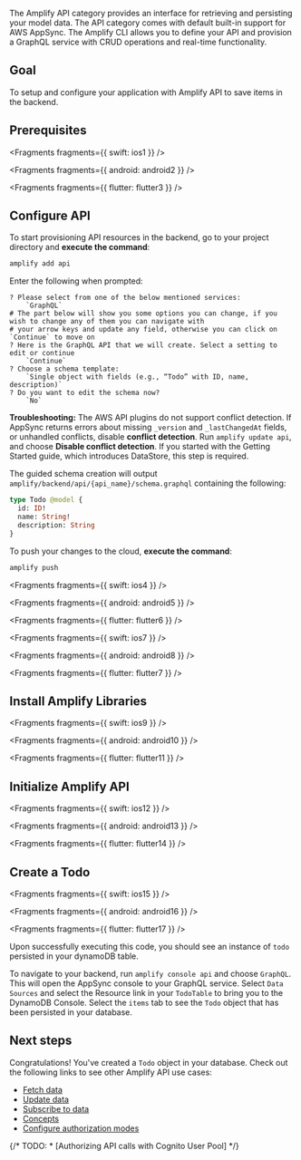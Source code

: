 The Amplify API category provides an interface for retrieving and persisting your model data. The API category comes with default built-in support for AWS AppSync. The Amplify CLI allows you to define your API and provision a GraphQL service with CRUD operations and real-time functionality.

## Goal

To setup and configure your application with Amplify API to save items in the backend.

## Prerequisites


<Fragments fragments={{ swift: ios1 }} />


<Fragments fragments={{ android: android2 }} />


<Fragments fragments={{ flutter: flutter3 }} />

## Configure API

To start provisioning API resources in the backend, go to your project directory and **execute the command**:

```bash
amplify add api
```

Enter the following when prompted:

```console
? Please select from one of the below mentioned services:
    `GraphQL`
# The part below will show you some options you can change, if you wish to change any of them you can navigate with
# your arrow keys and update any field, otherwise you can click on `Continue` to move on
? Here is the GraphQL API that we will create. Select a setting to edit or continue
    `Continue`
? Choose a schema template:
    `Single object with fields (e.g., “Todo” with ID, name, description)`
? Do you want to edit the schema now?
    `No`
```

<Callout warning>

**Troubleshooting:** The AWS API plugins do not support conflict detection. If AppSync returns errors about missing `_version` and `_lastChangedAt` fields, or unhandled conflicts, disable **conflict detection**. Run `amplify update api`, and choose **Disable conflict detection**. If you started with the Getting Started guide, which introduces DataStore, this step is required.

</Callout>

The guided schema creation will output `amplify/backend/api/{api_name}/schema.graphql` containing the following:

```graphql
type Todo @model {
  id: ID!
  name: String!
  description: String
}
```

To push your changes to the cloud, **execute the command**:

```bash
amplify push
```


<Fragments fragments={{ swift: ios4 }} />


<Fragments fragments={{ android: android5 }} />


<Fragments fragments={{ flutter: flutter6 }} />


<Fragments fragments={{ swift: ios7 }} />


<Fragments fragments={{ android: android8 }} />


<Fragments fragments={{ flutter: flutter7 }} />

## Install Amplify Libraries


<Fragments fragments={{ swift: ios9 }} />


<Fragments fragments={{ android: android10 }} />


<Fragments fragments={{ flutter: flutter11 }} />

## Initialize Amplify API


<Fragments fragments={{ swift: ios12 }} />


<Fragments fragments={{ android: android13 }} />


<Fragments fragments={{ flutter: flutter14 }} />

## Create a Todo


<Fragments fragments={{ swift: ios15 }} />


<Fragments fragments={{ android: android16 }} />


<Fragments fragments={{ flutter: flutter17 }} />

Upon successfully executing this code, you should see an instance of `todo` persisted in your dynamoDB table.

To navigate to your backend, run `amplify console api` and choose `GraphQL`. This will open the AppSync console to your GraphQL service. Select `Data Sources` and select the Resource link in your `TodoTable` to bring you to the DynamoDB Console. Select the `items` tab to see the `Todo` object that has been persisted in your database.

## Next steps

Congratulations! You've created a `Todo` object in your database. Check out the following links to see other Amplify API use cases:

- [Fetch data](/lib-v1/graphqlapi/query-data)
- [Update data](/lib-v1/graphqlapi/mutate-data)
- [Subscribe to data](/lib-v1/graphqlapi/subscribe-data)
- [Concepts](/lib-v1/graphqlapi/concepts)
- [Configure authorization modes](/lib-v1/graphqlapi/authz)

{/* TODO: * [Authorizing API calls with Cognito User Pool] */}
